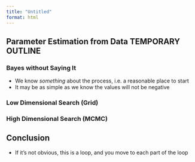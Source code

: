 ```yaml
---
title: "Untitled"
format: html
---
```


## Parameter Estimation from Data TEMPORARY OUTLINE

### Bayes without Saying It
- We know *something* about the process, i.e. a reasonable place to start
- It may be as simple as we know the values will not be negative

### Low Dimensional Search (Grid)

### High Dimensional Search (MCMC)


## Conclusion
- If it's not obvious, this is a loop, and you move to each part of the loop